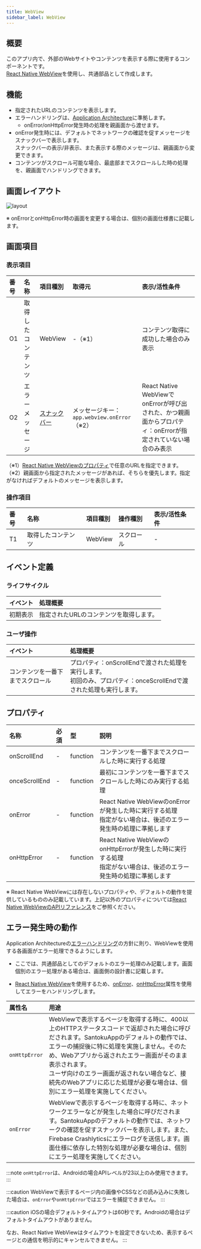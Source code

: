 ```yaml
---
title: WebView
sidebar_label: WebView
---
```

## 概要

このアプリ内で、外部のWebサイトやコンテンツを表示する際に使用するコンポーネントです。<br />
[React Native WebView](https://github.com/react-native-webview/react-native-webview)を使用し、共通部品として作成します。

## 機能

- 指定されたURLのコンテンツを表示します。
- エラーハンドリングは、[Application Architecture](/react-native/santoku/application-architecture/error-handling/overview.mdx)に準拠します。
  - onError/onHttpError発生時の処理を親画面から渡せます。
- onError発生時には、デフォルトでネットワークの確認を促すメッセージをスナックバーで表示します。<br />
  スナックバーの表示/非表示、また表示する際のメッセージは、親画面から変更できます。
- コンテンツがスクロール可能な場合、最底部までスクロールした時の処理を、親画面でハンドリングできます。

## 画面レイアウト

![layout](./layout.drawio.png)

※ onErrorとonHttpError時の画面を変更する場合は、個別の画面仕様書に記載します。

## 画面項目

### 表示項目

| 番号 | 名称          | 項目種別    | 取得元               | 表示/活性条件                                 |
|:----|:--------------|:-----------|:--------------------|:--------------------------------------------|
| O1  | 取得したコンテンツ   | WebView    | -（※1）          | コンテンツ取得に成功した場合のみ表示             |
| O2  | エラーメッセージ | [スナックバー](/react-native/santoku/design/screen-specs/common-parts/snackbar/overview.mdx)  | メッセージキー：`app.webview.onError`（※2） | React Native WebViewでonErrorが呼び出された、かつ親画面からプロパティ：onErrorが指定されていない場合のみ表示 |
（※1）[React Native WebViewのプロパティ](https://github.com/react-native-webview/react-native-webview/blob/master/docs/Reference.md#source)で任意のURLを指定できます。<br />
（※2）親画面から指定されたメッセージがあれば、そちらを優先します。指定がなければデフォルトのメッセージを表示します。

### 操作項目

| 番号 | 名称        | 項目種別    | 操作種別    | 表示/活性条件                               |
|:----|:------------|:-----------|:----------|:-------------------------------------------|
| T1  | 取得したコンテンツ | WebView    | スクロール | -                                           |

## イベント定義

### ライフサイクル

| イベント | 処理概要 |
|:------|:------|
| 初期表示 | 指定されたURLのコンテンツを取得します。|

### ユーザ操作

| イベント | 処理概要 |
|:------|:------|
| コンテンツを一番下までスクロール | プロパティ：onScrollEndで渡された処理を実行します。<br/>初回のみ、プロパティ：onceScrollEndで渡された処理も実行します。 |

## プロパティ

| 名称           | 必須 | 型     | 説明                                                   |
|:--------------|:-----|:-------|:------------------------------------------------------|
| onScrollEnd   | -    | function  | コンテンツを一番下までスクロールした時に実行する処理        |
| onceScrollEnd | -    | function  | 最初にコンテンツを一番下までスクロールした時にのみ実行する処理 |
| onError       | -    | function  | React Native WebViewのonErrorが発生した時に実行する処理<br />指定がない場合は、後述のエラー発生時の処理に準拠します |
| onHttpError   | -    | function  | React Native WebViewのonHttpErrorが発生した時に実行する処理<br />指定がない場合は、後述のエラー発生時の処理に準拠します              |

※ React Native WebViewには存在しないプロパティや、デフォルトの動作を提供しているもののみ記載しています。上記以外のプロパティについては[React Native WebViewのAPIリファレンス](https://github.com/react-native-webview/react-native-webview/blob/master/docs/Reference.md)をご参照ください。

## エラー発生時の動作

Application Architectureの[エラーハンドリング](/react-native/santoku/application-architecture/error-handling/overview.mdx)の方針に則り、WebViewを使用する各画面がエラー処理できるようにします。

- ここでは、共通部品としてのデフォルトのエラー処理のみ記載します。画面個別のエラー処理がある場合は、画面側の設計書に記載します。

- [React Native WebView](https://github.com/react-native-webview/react-native-webview)を使用するため、[onError](https://github.com/react-native-webview/react-native-webview/blob/master/docs/Reference.md#onerror)、[onHttpError](https://github.com/react-native-webview/react-native-webview/blob/master/docs/Reference.md#onhttperror)属性を使用してエラーをハンドリングします。

| 属性名             | 用途                               |
| :---------------- | :-------------------------------- |
| `onHttpError`     | WebViewで表示するページを取得する時に、400以上のHTTPステータスコードで返却された場合に呼びだされます。SantokuAppのデフォルトの動作では、エラーの捕捉後に特に処理を実施しません。そのため、Webアプリから返されたエラー画面がそのまま表示されます。<br/>ユーザ向けのエラー画面が返されない場合など、接続先のWebアプリに応じた処理が必要な場合は、個別にエラー処理を実施してください。 |
| `onError`         | WebViewで表示するページを取得する時に、ネットワークエラーなどが発生した場合に呼びだされます。SantokuAppのデフォルトの動作では、ネットワークの確認を促すスナックバーを表示します。また、Firebase Crashlyticsにエラーログを送信します。画面仕様に依存した特別な処理が必要な場合は、個別にエラー処理を実施してください。 |

:::note
`onHttpError`は、Androidの場合APIレベルが23以上のみ使用できます。
:::

:::caution
WebViewで表示するページ内の画像やCSSなどの読み込みに失敗した場合は、`onError`や`onHttpError`ではエラーを捕捉できません。
:::

:::caution
iOSの場合デフォルトタイムアウトは60秒です。Androidの場合はデフォルトタイムアウトがありません。

なお、React Native WebViewはタイムアウトを設定できないため、表示するページとの通信を明示的にキャンセルできません。
:::
